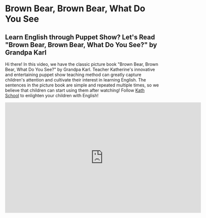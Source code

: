 # Brown Bear, Brown Bear, What Do You See

## Learn English through Puppet Show? Let's Read "Brown Bear, Brown Bear, What Do You See?" by Grandpa Karl

Hi there! In this video, we have the classic picture book "Brown Bear, Brown Bear, What Do You See?" by Grandpa Karl.
Teacher Katherine's innovative and entertaining puppet show teaching method can greatly capture children's attention and cultivate their interest in learning English.
The sentences in the picture book are simple and repeated multiple times, so we believe that children can start using them after watching!
Follow [Kath School](https://space.bilibili.com/20797715) to enlighten your children with English!

<iframe
  src="https://player.bilibili.com/player.html?bvid=BV1LP411S7S9&cid=1&page=1"
  scrolling="no"
  border="0"
  frameborder="no"
  framespacing="0"
  allowfullscreen="true"
  width="640"
  height="360"
></iframe>
